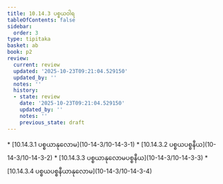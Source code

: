 ```yaml
---
title: 10.14.3 ပစ္စယဝါရ
tableOfContents: false
sidebar:
  order: 3
type: tipitaka
basket: ab
book: p2
review:
  current: review
  updated: '2025-10-23T09:21:04.529150'
  updated_by: ''
  notes: ''
  history:
  - state: review
    date: '2025-10-23T09:21:04.529150'
    updated_by: ''
    notes: ''
    previous_state: draft
---
```



<ReviewStatus review={frontmatter.review} showDetails={true} />

<HypothesisAnnotation frontmatter={frontmatter} />

<DynamicBreadcrumb />



<TableOfContents book="p2" section="10.14.3">
* [10.14.3.1 ပစ္စယာနုလောမ](10-14-3/10-14-3-1)
* [10.14.3.2 ပစ္စယပစ္စနီယ](10-14-3/10-14-3-2)
* [10.14.3.3 ပစ္စယာနုလောမပစ္စနီယ](10-14-3/10-14-3-3)
* [10.14.3.4 ပစ္စယပစ္စနီယာနုလောမ](10-14-3/10-14-3-4)
</TableOfContents>